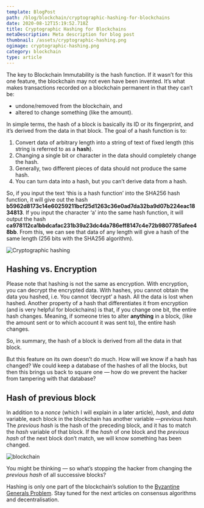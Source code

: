```yaml
---
template: BlogPost
path: /blog/blockchain/cryptographic-hashing-for-blockchains
date: 2020-08-12T15:19:52.718Z
title: Cryptographic Hashing for Blockchains
metaDescription: Meta description for blog post
thumbnail: /assets/cryptographic-hashing.png
ogimage: cryptographic-hashing.png
category: blockchain
type: article
---
```

The key to Blockchain Immutability is the hash function. If it wasn’t for this one feature, the blockchain may not even have been invented. It’s what makes transactions recorded on a blockchain permanent in that they can’t be:

* undone/removed from the blockchain, and
* altered to change something (like the amount).

In simple terms, the hash of a block is basically its ID or its fingerprint, and it’s derived from the data in that block. The goal of a hash function is to:

1. Convert data of arbitrary length into a string of text of fixed length (this string is referred to as a **hash**).
2. Changing a single bit or character in the data should completely change the hash.
3. Generally, two different pieces of data should not produce the same hash.
4. You can turn data into a hash, but you can’t derive data from a hash.

So, if you input the text ‘this is a hash function’ into the SHA256 hash function, it will give out the hash **b5962d8173c14e60259211bcf25d1263c36e0ad7da32ba9d07b224eac1834813**. If you input the character ‘a’ into the same hash function, it will output the hash **ca978112ca1bbdcafac231b39a23dc4da786eff8147c4e72b9807785afee48bb**. From this, we can see that data of any length will give a hash of the same length (256 bits with the SHA256 algorithm).

![Cryptographic hashing](https://miro.medium.com/max/998/1*vjeGSA5wdptrdsBK2eB9eA.png)

## Hashing vs. Encryption

Please note that hashing is not the same as encryption. With encryption, you can decrypt the encrypted data. With hashes, you cannot obtain the data you hashed, i.e. You cannot ‘decrypt’ a hash. All the data is lost when hashed. Another property of a hash that differentiates it from encryption (and is very helpful for blockchains) is that, if you change one bit, the entire hash changes. Meaning, if someone tries to alter **anything** in a block, (like the amount sent or to which account it was sent to), the entire hash changes.

So, in summary, the hash of a block is derived from all the data in that block.

But this feature on its own doesn’t do much. How will we know if a hash has changed? We could keep a database of the hashes of all the blocks, but then this brings us back to square one — how do we prevent the hacker from tampering with that database?

## Hash of previous block

In addition to a *nonce* (which I will explain in a later article), *hash*, and *data* variable, each block in the blockchain has another variable —*previous hash*. The *previous hash* is the hash of the preceding block, and it has to match the *hash* variable of that block. If the *hash* of one block and the *previous hash* of the next block don’t match, we will know something has been changed.

![blockchain](https://miro.medium.com/max/1498/1*EleTseTqvZpfvaRN0Db2aA.png)

You might be thinking — so what’s stopping the hacker from changing the *previous hash* of all successive blocks?

Hashing is only one part of the blockchain’s solution to the [Byzantine Generals Problem](https://darrendube.com/blog/uncategorised/byzantine-generals-problem). Stay tuned for the next articles on consensus algorithms and decentralisation.
